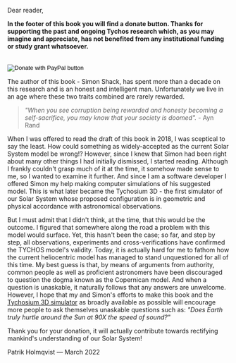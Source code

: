 Dear reader,

**In the footer of this book you will find a donate button. Thanks for supporting the past and ongoing Tychos research which, as you may imagine and appreciate, has not benefited from any institutional funding or study grant whatsoever.**
<br/><br/>
 <form action="https://www.paypal.com/donate" method="post" target="_top">
        <input type="hidden" name="hosted_button_id" value="QM24P8BHT4HJE" />
        <input
          type="image"
          src="https://www.paypalobjects.com/en_US/IT/i/btn/btn_donateCC_LG.gif"
          border="0"
          name="submit"
          title="PayPal - The safer, easier way to pay online!"
          alt="Donate with PayPal button"
        />
        <img
          alt=""
          border="0"
          src="https://www.paypal.com/en_IT/i/scr/pixel.gif"
          width="1"
          height="1"
        />
    </form>
    
The author of this book - Simon Shack, has spent more than a decade on this research and is an honest and intelligent man. Unfortunately we live in an age where these two traits combined are rarely rewarded.

> _"When you see corruption being rewarded and honesty becoming a self-sacrifice, you may know that your society is doomed"._ - Ayn Rand

When I was offered to read the draft of this book in 2018, I was sceptical to say the least. How could something as widely-accepted as the current Solar System model be wrong!? However, since I knew that Simon had been right about many other things I had initially dismissed, I started reading. Although I frankly couldn't grasp much of it at the time, it somehow made sense to me, so I wanted to examine it further. And since I am a software developer I offered Simon my help making computer simulations of his suggested model. This is what later became the Tychosium 3D - the first simulator of our Solar System whose proposed configuration is in geometric and physical accordance with astronomical observations. 

But I must admit that I didn't think, at the time, that this would be the outcome. I figured that somewhere along the road a problem with this model would surface. Yet, this hasn't been the case; so far, and step by step, all observations, experiments and cross-verifications have confirmed the TYCHOS model's validity. Today, it is actually hard for me to fathom how the current heliocentric model has managed to stand unquestioned for all of this time. My best guess is that, by means of arguments from authority, common people as well as proficient astronomers have been discouraged to question the dogma known as the Copernican model. And when a question is unaskable, it naturally follows that any answers are unwelcome. However, I hope that my and Simon's efforts to make this book and the [Tychosium 3D simulator](https://codepen.io/pholmq/full/XGPrPd) as broadly available as possible will encourage more people to ask themselves unaskable questions such as: _"Does Earth truly hurtle around the Sun at 90X the speed of sound?"_

Thank you for your donation, it will actually contribute towards rectifying mankind's understanding of our Solar System!

Patrik Holmqvist — March 2022
